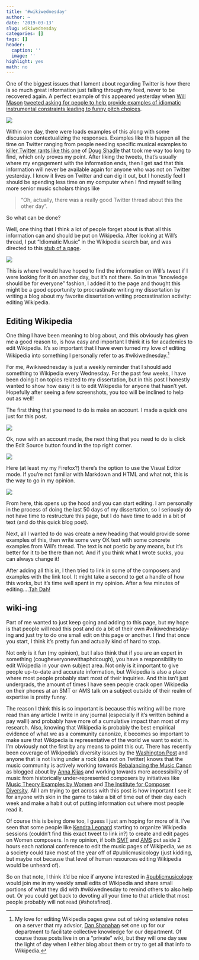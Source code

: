 ```yaml
---
title: '#wikiwednesday'
author: ~
date: '2019-03-13'
slug: wikiwednesday
categories: []
tags: []
header:
  caption: ''
  image: ''
highlight: yes
math: no
---
```


One of the biggest issues that I lament about regarding Twitter is how there is so much great information just falling through my feed, never to be recovered again. 
A perfect example of this appeared yesterday when [Will Mason](https://twitter.com/willmasonmusic) [tweeted asking for people to help provide examples of idiomatic instrumental constraints leading to funny pitch choices](https://twitter.com/willmasonmusic/status/1105462217728761857).

![](/img/wiki_20190313_post/will_tweet.png)

Within one day, there were loads examples of this along with some discussion contextualizing the responses. 
Examples like this happen all the time on Twitter ranging from people needing specific musical examples to [killer Twitter rants like this one](https://twitter.com/DougShadle/status/1066802040217759744) of [Doug Shadle](https://twitter.com/DougShadle) that took me way too long to find, which only proves my point.
After liking the tweets, that’s usually where my engagement with the information ends, then I get sad that this information will never be available again for anyone who was not on Twitter yesterday. 
I know it lives on Twitter and can dig it out, but I honestly feel I should be spending less time on my computer when I find myself telling more senior music scholars things like 

> “Oh, actually, there was a really good Twitter thread about this the other day”. 

So what can be done?

Well, one thing that I think a lot of people forget about is that all this information can and should be put on Wikipedia. 
After looking at Will’s thread, I put “Idiomatic Music” in the Wikipedia search bar, and was directed to this [stub of a page](https://en.wikipedia.org/wiki/Instrumental_idiom). 

![](/img/wiki_20190313_post/pre_edit.png)

This is where I would have hoped to find the information on Will’s tweet if I were looking for it on another day, but it’s not there. 
So in true “knowledge should be for everyone” fashion, I added it to the page and thought this might be a good opportunity to procrastinate writing my dissertation by writing a blog about my favorite dissertation writing procrastination activity: editing Wikipedia. 

## Editing Wikipedia

One thing I have been meaning to blog about, and this obviously has given me a good reason to, is how easy and important I think it is for academics to edit Wikipedia.
It’s so important that I have even turned my love of editing Wikipedia into something I personally refer to as #wikiwednesday.^[My love for editing Wikipedia pages grew out of taking extensive notes on a server that my advsior, [Dan Shanahan](https://twitter.com/danielshanahan) set one up for our department to facilitate collective knowledge for our department.
Of course those posts live in on a "private" wiki, but they will one day see the light of day when I either blog about them or try to get all that info to Wikipedia.]

For me, #wikiwednesday is just a weekly reminder that I should add something to Wikipedia every Wednesday. 
For the past few weeks, I have been doing it on topics related to my dissertation, but in this post I honestly wanted to show how easy it is to edit Wikipedia for anyone that hasn't yet. 
Hopefully after seeing a few screenshots, you too will be inclined to help out as well!

The first thing that you need to do is make an account. 
I made a quick one just for this post. 

![](/img/wiki_20190313_post/make_account.png)
 
Ok, now with an account made, the next thing that you need to do is click the Edit Source button found in the top right corner.

![](/img/wiki_20190313_post/editsource.png)

Here (at least my my Firefox?) there's the option to use the Visual Editor mode.
If you're not familiar with Markdown and HTML and what not, this is the way to go in my opinion.

![](/img/wiki_20190313_post/viz_editor.png)

From here, this opens up the hood and you can start editing. 
I am personally in the process of doing the last 50 days of my dissertation, so I seriously do not have time to restructure this page, but I do have time to add in a bit of text (and do this quick blog post). 

Next, all I wanted to do was create a new heading that would provide some examples of this, then write some very OK text with some concrete examples from Will’s thread.
The text is not poetic by any means, but it's better for it to be there than not.
And if you think what I wrote sucks, you can always change it!

After adding all this in, I then tried to link in some of the composers and examples with the link tool. 
It might take a second to get a handle of how this works, but it's time well spent in my opinion. 
After a few minutes of editing....[Tah Dah!](https://en.wikipedia.org/wiki/Instrumental_idiom)

## wiki-ing

Part of me wanted to just keep going and adding to this page, but my hope is that people will read this post and do a bit of their own #wikiwednesday-ing and just try to do one small edit on this page or another. 
I find that once you start, I think it's pretty fun and actually kind of hard to stop.

Not only is it fun (my opinion), but I also think that if you are an expert in something (cougheveryonewithaphdcough), you have a responsibility to edit Wikipedia in your own subject area. 
Not only is it important to give people up-to-date and accurate information, but Wikipedia is also a place where most people probably start most of their inquiries. 
And this isn't just undergrads, the amount of times I have seen people crack open Wikipedia on their phones at an SMT or AMS talk on a subject outside of their realm of expertise is pretty funny.

The reason I think this is so important is because this writing will be more read than any article I write in any journal (especially if it’s written behind a pay wall!) and probably have more of a cumulative impact than most of my research. 
Also, knowing that Wikipedia is probably the best empirical evidence of what we as a community canonize, it becomes so important to make sure that Wikipedia is representative of the world we want to exist in.
I'm obviously not the first by any means to point this out.
There has recently been coverage of Wikipedia's diversity issues by the [Washington Post](https://www.washingtonpost.com/lifestyle/style/history-has-a-massive-gender-bias-well-settle-for-fixing-wikipedia/2019/02/15/b2537640-3163-11e9-86ab-5d02109aeb01_story.html?utm_term=.72aa4b49348f) and anyone that is not living under a rock (aka not on Twitter) knows that the music community is actively working towards [Rebalancing the Music Canon](https://www.annakijas.com/rebalancing-the-music-canon/) as blogged about by [Anna Kijas](https://twitter.com/anna_kijas) and working towards more accessibility of music from historically under-represented composers by initiatives like [Music Theory Examples by Women](https://twitter.com/MTEW_com) and [The Institute for Composer Diversity](https://twitter.com/ComposerProject).
All I am trying to get across with this post is how important I see it for anyone with skin in the game to take a bit of time out of their day each week and make a habit out of putting information out where most people read it. 

Of course this is being done too, I guess I just am hoping for more of it. 
I’ve seen that some people like [Kendra Leonard](https://twitter.com/K_Leonard_PhD) starting to organize Wikipedia sessions (couldn't find this exact tweet to link in?) to create and edit pages on Women composers.
In my opinion, if both [SMT](https://societymusictheory.org/) and [AMS](https://www.amsmusicology.org/) put aside 2 hours each national conference to edit the music pages of Wikipedia, we as a society could take most of the year off of #publicmusicology (just kidding, but maybe not because that level of human resources editing Wikipedia would be unheard of). 

So on that note, I think it’d be nice if anyone interested in [#publicmusicology](https://twitter.com/search?q=%23publicmusicology&src=typd) would join me in my weekly small edits of Wikipedia and share small portions of what they did with #wikiwednesday to remind others to also help out.
Or you could get back to devoting all your time to that article that most people probably will not read (#shotsfired).

